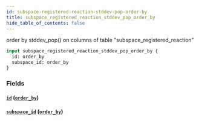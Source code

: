 ```yaml
---
id: subspace-registered-reaction-stddev-pop-order-by
title: subspace_registered_reaction_stddev_pop_order_by
hide_table_of_contents: false
---
```



order by stddev_pop() on columns of table "subspace_registered_reaction"

```graphql
input subspace_registered_reaction_stddev_pop_order_by {
  id: order_by
  subspace_id: order_by
}
```


### Fields

#### [`id`](#) ([`order_by`](../enums/order-by))




#### [`subspace_id`](#) ([`order_by`](../enums/order-by))







